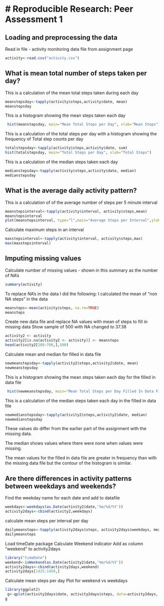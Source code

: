 # Reproducible Research: Peer Assessment 1
========================================================
## Loading and preprocessing the data

Read in file - activity monitoring data file from assignment page
```r
activity<-read.csv("activity.csv")
```


## What is mean total number of steps taken per day?
This is a calculation of the mean total steps taken during each day

```r
meanstepsday<-tapply(activity$steps,activity$date, mean)
meanstepsday
```

This is a histogram showing the mean steps taken each day
```r
 hist(meanstepsday, main="Mean Total Steps per Day", xlab="Mean Steps")
```

This is a calculation of the total steps per day with a histogram showing the frequency of Total step counts per day
```r
totalstepsday<-tapply(activity$steps,activity$date, sum)
hist(totalstepsday, main="Total Steps per Day", xlab="Total Steps")
```


This is a calculation of the median steps taken each day
```r
medianstepsday<-tapply(activity$steps,activity$date, median)
medianstepsday
```

## What is the average daily activity pattern?

This is a calculation of of the average number of steps per 5 minute interval
```r
meanstepsinterval<-tapply(activity$interval, activity$steps,mean)
meanstepsinterval
plot(meanstepsinterval, type="l",main="Average Steps per Interval",ylab="Mean Steps per Interval", xlab="5 Minute Intervals")
```

Calculate maximum steps in an interval
```r
maxstepsinterval<-tapply(activity$interval, activity$steps,max)
max(maxstepsinterval)
```


## Imputing missing values
Calculate number of missing values - shown in this summary as the number of NA's
```r
summary(activity)
```

To replace NA's in the data I did the following:
I calculated the mean of "non NA steps" in the data
```r
meansteps<-mean(activity$steps, na.rm=TRUE)
meansteps
```

Create new data file and replace NA values with mean of steps to fill in missing data
Show sample of 500 with NA changed to 37.38
```r
activity2 <- activity
activity2[is.na(activity2 <- activity)] <- meansteps
head(activity2[200:700,],500)
```

Calculate mean and median for filled in data file 
```r
newmeanstepsday<-tapply(activity2$steps,activity2$date, mean)
newmeanstepsday
```

This is a histogram showing the mean steps taken each day for the filled in data file
```r
 hist(newmeanstepsday, main="Mean Total Steps per Day Filled In Data File", xlab="Mean Steps")
```

This is a calculation of the median steps taken each day in the filled in data file
```r
newmedianstepsday<-tapply(activity2$steps,activity2$date, median)
newmedianstepsday
```

These values do differ from the earlier part of the assignment with the missing data.

The median shows values where there were none when values were missing.

The mean values for the filled in data file are greater in frequency than with the missing data file but the contour of the histogram is similar.


## Are there differences in activity patterns between weekdays and weekends?
Find the weekday name for each date and add to datafile
```r
weekdays<-weekdays(as.Date(activity2$date,'%m/%d/%Y'))
activity2days<-cbind(activity2,weekdays)
```

calculate mean steps per interval per day
```r
dailymeansteps<-tapply(activity2days$steps, activity2days$weekdays, mean)
dailymeansteps
```
Load timeDate package
Calculate Weekend indicator
Add as column "weekend" to activity2days
```r
library("timeDate")
weekend<-isWeekend(as.Date(activity2$date,'%m/%d/%Y'))
activity2days<-cbind(activity2days,weekend)
activity2days[1425:1450,]
```

Calculate mean steps per day
Plot for weekend vs weekdays
```r
library(ggplot2)
 g<-qplot(activity2days$date, activity2days$steps, data=activity2days, color=weekend, facets=weekend~.,xlab=("Day"),ylab=("Steps"), main=("Steps per Day  Weekend vs Weekdays"))+geom_line()
g
```


 


 
   



